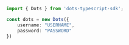 ```typescript index.ts
import { Dots } from 'dots-typescript-sdk';

const dots = new Dots({
    username: "USERNAME",
    password: "PASSWORD"
})
```